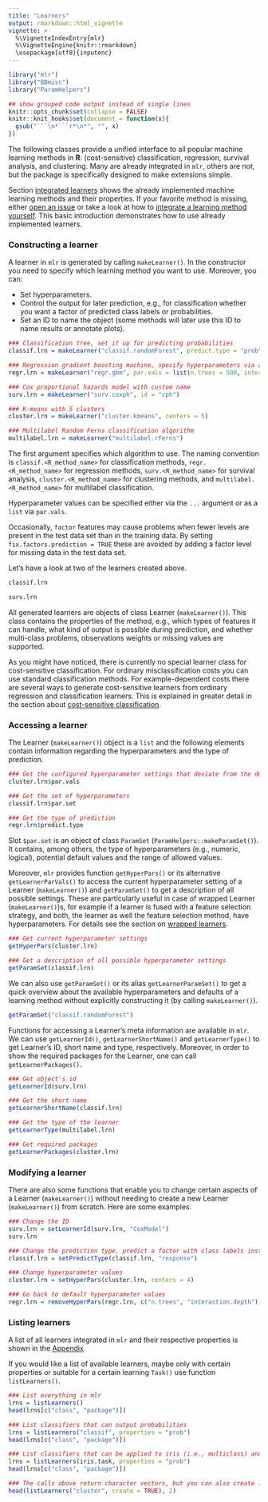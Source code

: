 ```yaml
---
title: "Learners"
output: rmarkdown::html_vignette
vignette: >
  %\VignetteIndexEntry{mlr}
  %\VignetteEngine{knitr::rmarkdown}
  \usepackage[utf8]{inputenc}
---
```


```r
library("mlr")
library("BBmisc")
library("ParamHelpers")

## show grouped code output instead of single lines
knitr::opts_chunk$set(collapse = FALSE)
knitr::knit_hooks$set(document = function(x){
  gsub("```\n*```r*\n*", "", x)
})
```

The following classes provide a unified interface to all popular machine learning methods in **R**:
(cost-sensitive) classification, regression, survival analysis, and clustering.
Many are already integrated in `mlr`, others are not, but the package is specifically designed to make extensions simple.

Section [integrated learners](integrated_learners.html) shows the already implemented machine learning methods and their properties.
If your favorite method is missing, either [open an issue](https://github.com/mlr-org/mlr/issues) or take a look at how to [integrate a learning method yourself](create_learners.html).
This basic introduction demonstrates how to use already implemented learners.

### Constructing a learner

A learner in `mlr` is generated by calling `makeLearner()`.
In the constructor you need to specify which learning method you want to use.
Moreover, you can:

* Set hyperparameters.
* Control the output for later prediction, e.g., for classification whether you want a factor of predicted class labels or probabilities.
* Set an ID to name the object (some methods will later use this ID to name results or annotate plots).

```r
### Classification tree, set it up for predicting probabilities
classif.lrn = makeLearner("classif.randomForest", predict.type = "prob", fix.factors.prediction = TRUE)

### Regression gradient boosting machine, specify hyperparameters via a list
regr.lrn = makeLearner("regr.gbm", par.vals = list(n.trees = 500, interaction.depth = 3))

### Cox proportional hazards model with custom name
surv.lrn = makeLearner("surv.coxph", id = "cph")

### K-means with 5 clusters
cluster.lrn = makeLearner("cluster.kmeans", centers = 5)

### Multilabel Random Ferns classification algorithm
multilabel.lrn = makeLearner("multilabel.rFerns")
```

The first argument specifies which algorithm to use.
The naming convention is ``classif.<R_method_name>`` for classification methods, ``regr.<R_method_name>`` for regression methods, ``surv.<R_method_name>`` for survival analysis, ``cluster.<R_method_name>`` for clustering methods, and ``multilabel.<R_method_name>`` for multilabel classification.

Hyperparameter values can be specified either via the ``...`` argument or as a `list` via ``par.vals``.

Occasionally, `factor` features may cause problems when fewer levels are present in the test data set than in the training data.
By setting ``fix.factors.prediction = TRUE`` these are avoided by adding a factor level for missing data in the test data set.

Let's have a look at two of the learners created above.

```r
classif.lrn

surv.lrn
```

All generated learners are objects of class Learner (`makeLearner()`).
This class contains the properties of the method, e.g., which types of features it can handle, what kind of output is possible during prediction, and whether multi-class problems, observations weights or missing values are supported.

As you might have noticed, there is currently no special learner class for cost-sensitive classification.
For ordinary misclassification costs you can use standard classification methods.
For example-dependent costs there are several ways to generate cost-sensitive learners from ordinary regression and classification learners. 
This is explained in greater detail in the section about [cost-sensitive classification](cost_sensitive_classif.html).

### Accessing a learner

The Learner (`makeLearner()`) object is a `list` and the following elements contain information regarding the hyperparameters and the type of prediction.

```r
### Get the configured hyperparameter settings that deviate from the defaults
cluster.lrn$par.vals

### Get the set of hyperparameters
classif.lrn$par.set

### Get the type of prediction
regr.lrn$predict.type
```

Slot ``$par.set`` is an object of class `ParamSet` (`ParamHelpers::makeParamSet()`).
It contains, among others, the type of hyperparameters (e.g., numeric, logical), potential default values and the range of allowed values.

Moreover, `mlr` provides function `getHyperPars()` or its alternative `getLearnerParVals()` to access the current hyperparameter setting of a Learner (`makeLearner()`) and `getParamSet()` to get a description of all possible settings.
These are particularly useful in case of wrapped Learner (`makeLearner()`)s, for example if a learner is fused with a feature selection strategy, and both, the learner as well the feature selection method, have hyperparameters.
For details see the section on [wrapped learners](wrapper.md).

```r
### Get current hyperparameter settings
getHyperPars(cluster.lrn)

### Get a description of all possible hyperparameter settings
getParamSet(classif.lrn)
```

We can also use `getParamSet()` or its alias `getLearnerParamSet()` to get a quick overview about the available hyperparameters and defaults of a learning method without explicitly constructing it (by calling `makeLearner()`).

```r
getParamSet("classif.randomForest")
```

Functions for accessing a Learner's meta information are available in `mlr`. We can use `getLearnerId()`, `getLearnerShortName()` and `getLearnerType()` to get Learner's ID, short name and type, respectively. 
Moreover, in order to show the required packages for the Learner, one can call `getLearnerPackages()`.

```r
### Get object's id
getLearnerId(surv.lrn)

### Get the short name
getLearnerShortName(classif.lrn)

### Get the type of the learner
getLearnerType(multilabel.lrn)

### Get required packages
getLearnerPackages(cluster.lrn)
```

### Modifying a learner

There are also some functions that enable you to change certain aspects of a Learner (`makeLearner()`) without needing to create a new Learner (`makeLearner()`) from scratch.
Here are some examples.

```r
### Change the ID
surv.lrn = setLearnerId(surv.lrn, "CoxModel")
surv.lrn

### Change the prediction type, predict a factor with class labels instead of probabilities
classif.lrn = setPredictType(classif.lrn, "response")

### Change hyperparameter values
cluster.lrn = setHyperPars(cluster.lrn, centers = 4)

### Go back to default hyperparameter values
regr.lrn = removeHyperPars(regr.lrn, c("n.trees", "interaction.depth"))
```

### Listing learners

A list of all learners integrated in `mlr` and their respective properties is shown in the [Appendix](integrated_learners.html).

If you would like a list of available learners, maybe only with certain properties or suitable for a certain learning `Task()` use function `listLearners()`.

```r
### List everything in mlr
lrns = listLearners()
head(lrns[c("class", "package")])

### List classifiers that can output probabilities
lrns = listLearners("classif", properties = "prob")
head(lrns[c("class", "package")])

### List classifiers that can be applied to iris (i.e., multiclass) and output probabilities
lrns = listLearners(iris.task, properties = "prob")
head(lrns[c("class", "package")])

### The calls above return character vectors, but you can also create learner objects
head(listLearners("cluster", create = TRUE), 2)
```
